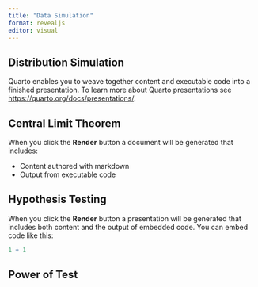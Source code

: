 ```yaml
---
title: "Data Simulation"
format: revealjs
editor: visual
---
```


## Distribution Simulation

Quarto enables you to weave together content and executable code into a finished presentation. To learn more about Quarto presentations see <https://quarto.org/docs/presentations/>.

## Central Limit Theorem

When you click the **Render** button a document will be generated that includes:

-   Content authored with markdown
-   Output from executable code

## Hypothesis Testing

When you click the **Render** button a presentation will be generated that includes both content and the output of embedded code. You can embed code like this:

```r
1 + 1
```

## Power of Test

## 
